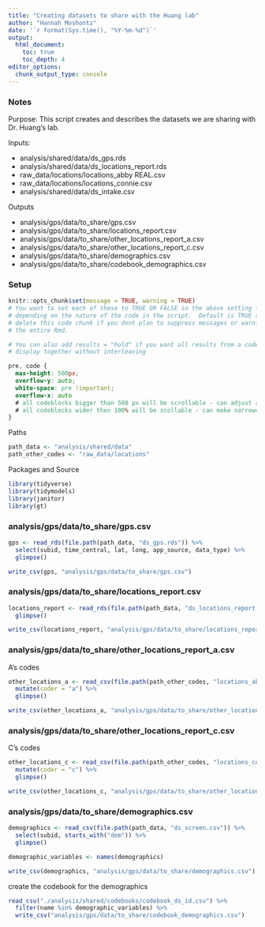 ```yaml
---
title: "Creating datasets to share with the Huang lab"
author: "Hannah Moshontz"
date: '`r format(Sys.time(), "%Y-%m-%d")`'
output: 
  html_document:
    toc: true 
    toc_depth: 4
editor_options: 
  chunk_output_type: console
---
```


### Notes
Purpose: This script creates and describes the datasets we are sharing with Dr. Huang's lab.

Inputs:

* analysis/shared/data/ds_gps.rds
* analysis/shared/data/ds_locations_report.rds
* raw_data/locations/locations_abby REAL.csv
* raw_data/locations/locations_connie.csv
* analysis/shared/data/ds_intake.csv

Outputs

* analysis/gps/data/to_share/gps.csv
* analysis/gps/data/to_share/locations_report.csv
* analysis/gps/data/to_share/other_locations_report_a.csv
* analysis/gps/data/to_share/other_locations_report_c.csv
* analysis/gps/data/to_share/demographics.csv
* analysis/gps/data/to_share/codebook_demographics.csv

### Setup
```r
knitr::opts_chunk$set(message = TRUE, warning = TRUE)
# You want to set each of these to TRUE OR FALSE in the above setting for the entire script
# depending on the nature of the code in the script.  Default is TRUE so you can 
# delete this code chunk if you dont plan to suppress messages or warnings for
# the entire Rmd.

# You can also add results = "hold" if you want all results from a code chunk to
# display together without interleaving 
```

```css
pre, code {
  max-height: 500px;
  overflow-y: auto;
  white-space: pre !important; 
  overflow-x: auto
  # all codeblocks bigger than 500 px will be scrollable - can adjust as needed
  # all codeblocks wider then 100% will be scollable - can make narrower with max-width: 50% or similar
}
```

Paths 
```r
path_data <- "analysis/shared/data"
path_other_codes <- "raw_data/locations"
```

Packages and Source
```r
library(tidyverse)
library(tidymodels)
library(janitor)
library(gt)
```

### analysis/gps/data/to_share/gps.csv

```r
gps <- read_rds(file.path(path_data, "ds_gps.rds")) %>% 
  select(subid, time_central, lat, long, app_source, data_type) %>% 
  glimpse()

write_csv(gps, "analysis/gps/data/to_share/gps.csv")
```

### analysis/gps/data/to_share/locations_report.csv

```r
locations_report <- read_rds(file.path(path_data, "ds_locations_report.rds")) %>% 
  glimpse()

write_csv(locations_report, "analysis/gps/data/to_share/locations_report.csv")
```

### analysis/gps/data/to_share/other_locations_report_a.csv

A's codes
```r
other_locations_a <- read_csv(file.path(path_other_codes, "locations_abby REAL.csv")) %>% 
  mutate(coder = "a") %>% 
  glimpse()

write_csv(other_locations_a, "analysis/gps/data/to_share/other_locations_report_a.csv")
```

### analysis/gps/data/to_share/other_locations_report_c.csv

C's codes
```r
other_locations_c <- read_csv(file.path(path_other_codes, "locations_connie.csv")) %>% 
  mutate(coder = "c") %>% 
  glimpse()

write_csv(other_locations_c, "analysis/gps/data/to_share/other_locations_report_c.csv")
```


### analysis/gps/data/to_share/demographics.csv

```r
demographics <- read_csv(file.path(path_data, "ds_screen.csv")) %>% 
  select(subid, starts_with("dem")) %>% 
  glimpse()

demographic_variables <- names(demographics)

write_csv(demographics, "analysis/gps/data/to_share/demographics.csv")
```

create the codebook for the demographics

```r
read_csv("./analysis/shared/codebooks/codebook_ds_id.csv") %>% 
  filter(name %in% demographic_variables) %>% 
  write_csv("analysis/gps/data/to_share/codebook_demographics.csv")
```

